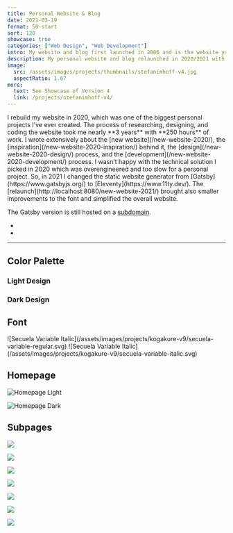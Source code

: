 ```yaml
---
title: Personal Website & Blog
date: 2021-03-19
format: 50-start
sort: 120
showcase: true
categories: ["Web Design", "Web Development"]
intro: My website and blog first launched in 2006 and is the website you’re looking at. The current design is the 5th iteration.
description: My personal website and blog relaunched in 2020/2021 with Eleventy.
image:
  src: /assets/images/projects/thumbnails/stefanimhoff-v4.jpg
  aspectRatio: 1.67
more:
  text: See Showcase of Version 4
  link: /projects/stefanimhoff-v4/
---
```


<ProjectIntro>
I rebuild my website in 2020, which was one of the biggest personal projects I’ve ever created. The process of researching, designing, and coding the website took me nearly **3 years** with **250 hours** of work. I wrote extensively about the [new website](/new-website-2020/), the [inspiration](/new-website-2020-inspiration/) behind it, the [design](/new-website-2020-design/) process, and the [development](/new-website-2020-development/) process. I wasn’t happy with the technical solution I picked in 2020 which was overengineered and too slow for a personal project. So, in 2021 I changed the static website generator from [Gatsby](https://www.gatsbyjs.org/) to [Eleventy](https://www.11ty.dev/). The [relaunch](http://localhost:8080/new-website-2021/) brought also smaller improvements to the font and simplified the overall website.

The Gatsby version is still hosted on a [subdomain](https://v3.stefanimhoff.de/).

- <MoreLink
    href="https://github.com/kogakure/website-gatsby-stefanimhoff.de/"
    text="Source Code Gatsby"
  />
- <MoreLink href="https://github.com/kogakure/website-11ty-stefanimhoff.de/" text="Source Code Eleventy" />
</ProjectIntro>

---

## Color Palette

### Light Design

<ColorStack>
  <ColorSwatch color="#E7E6E4" title="Light Background" />
  <ColorSwatch color="#0E0D0C" title="Light Foreground" />
  <ColorSwatch color="#E60510" title="Accent" />
</ColorStack>

### Dark Design

<ColorStack>
  <ColorSwatch color="#1B1A18" title="Light Background" />
  <ColorSwatch color="#E7E6E4" title="Light Foreground" />
  <ColorSwatch color="#E60510" title="Accent" />
</ColorStack>

## Font

<DisplayBox>
  ![Secuela Variable Italic](/assets/images/projects/kogakure-v9/secuela-variable-regular.svg)
</DisplayBox>

<DisplayBox>
  ![Secuela Variable Italic](/assets/images/projects/kogakure-v9/secuela-variable-italic.svg)
</DisplayBox>

## Homepage

![Homepage Light](/assets/images/projects/stefanimhoff-v4/stefanimhoff-v4-homepage.jpg)

![Homepage Dark](/assets/images/projects/stefanimhoff-v4/stefanimhoff-v4-homepage-dark.jpg)

## Subpages

![](/assets/images/projects/stefanimhoff-v4/stefanimhoff-v4-about.jpg)

<div class="projects-detail-medium">

![](/assets/images/projects/stefanimhoff-v4/stefanimhoff-v4-journal.jpg)

![](/assets/images/projects/stefanimhoff-v4/stefanimhoff-v4-essay.jpg)

</div>

![](/assets/images/projects/stefanimhoff-v4/stefanimhoff-v4-haiku.jpg)

![](/assets/images/projects/stefanimhoff-v4/stefanimhoff-v4-haiku-detail.jpg)

<div class="projects-detail-medium">

![](/assets/images/projects/stefanimhoff-v4/stefanimhoff-v4-sketchnotes.jpg)

![](/assets/images/projects/stefanimhoff-v4/stefanimhoff-v4-colors-of-japan.jpg)

</div>
